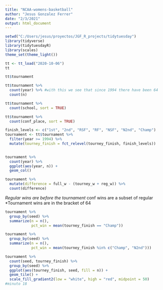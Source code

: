```yaml
---
title: "NCAA-womens-basketball"
author: "Jesus Gonzalez Ferrer"
date: "2/3/2021"
output: html_document
---
```


```r
setwd("C:/Users/jesus/proyectos/JGF_R_projects/tidytuesday")
library(tidyverse)
library(tidytuesdayR)
library(scales)
theme_set(theme_light())
```

```r
tt <- tt_load("2020-10-06")
tt
```

```r
tt$tournament
```

```r
tt$tournament %>% 
  count(year) %>% #with this we see that since 1994 there have been 64 teams
  count(n)
```

```r
tt$tournament %>% 
  count(school, sort = TRUE)
```

```r
tt$tournament %>% 
  count(conf_place, sort = TRUE)
```

```r
finish_levels <- c("1st", "2nd", "RSF", "RF", "NSF", "N2nd", "Champ")
tournament <- tt$tournament %>% 
  filter(year >= 1994) %>% 
  mutate(tourney_finish = fct_relevel(tourney_finish, finish_levels))
  
```


```r
tournament %>% 
  count(year) %>% 
  ggplot(aes(year, n)) +
  geom_col()
```

```r
tournament %>% 
  mutate(difference = full_w - (tourney_w + reg_w)) %>% 
  count(difference)
```

*Regular wins are before the tournament
*conf wins are a subset of regular
*Tournament wins are in the bracket of 64

```r
tournament %>% 
  group_by(seed) %>% 
  summarize(n = n(), 
            pct_win = mean(tourney_finish == "Champ"))
```
```r
tournament %>% 
  group_by(seed) %>% 
  summarize(n = n(), 
            pct_win = mean(tourney_finish %in% c("Champ", "N2nd")))
```


```r
tournament %>% 
  count(seed, tourney_finish) %>% 
  group_by(seed) %>% 
  ggplot(aes(tourney_finish, seed, fill = n)) +
  geom_tile() +
  scale_fill_gradient2(low = "white", high = "red", midpoint = 50)
#minuto 18
```

